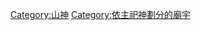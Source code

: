 {{Category_main}}
{{Category_more|山神}}

[[Category:山神|Category:山神]]
[[Category:依主祀神劃分的廟宇|Category:依主祀神劃分的廟宇]]